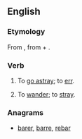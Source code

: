 ==English==

===Etymology===
From {{etyl|la}} {{term|aberro|aberrō|go astray; err|lang=la}}, from {{term|ab||from, away from|lang=la}} + {{term|erro|errō|stray|lang=la}}.

===Verb===
{{en-verb}}

# {{intransitive|obsolete}} To [[go astray]]; to [[err]].
# {{intransitive|obsolete}} To [[wander]]; to [[stray]].

===Anagrams===
* [[barer#English|barer]], [[barre#English|barre]], [[rebar#English|rebar]]